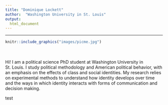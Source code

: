 ```yaml
---
title: "Dominique Lockett"
author:  "Washington University in St. Louis"
output:
  html_document
---
```


----
```r
knitr::include_graphics("images/picme.jpg")
```
<br></br>
Hi! I am a political science PhD student at Washington University in St. Louis. I study political methodology and American political behavior, with an emphasis on the effects of class and social identities. My research relies on experimental methods to understand how identity develops over time and the ways in which identity interacts with forms of communication and decision making.</p>



test